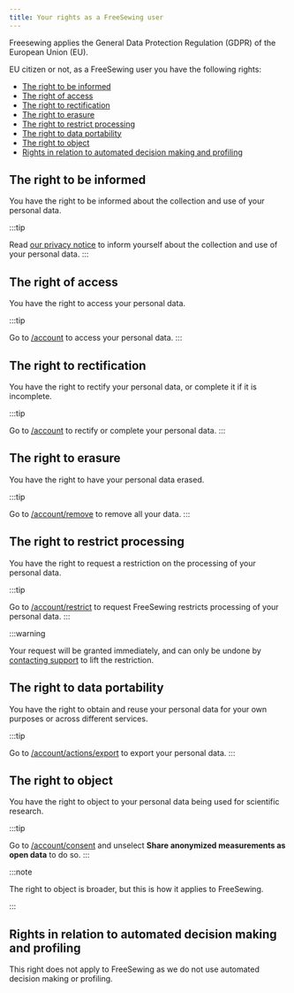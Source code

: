 ```yaml
---
title: Your rights as a FreeSewing user
---
```


Freesewing applies the General Data Protection Regulation (GDPR) of the European Union (EU).

EU citizen or not, as a FreeSewing user you have the following rights:

- [The right to be informed](#the-right-to-be-informed)
- [The right of access](#the-right-of-access)
- [The right to rectification](#the-right-to-rectification)
- [The right to erasure](#the-right-to-erasure)
- [The right to restrict processing](#the-right-to-restrict-processing)
- [The right to data portability](#the-right-to-data-portability)
- [The right to object](#the-right-to-object)
- [Rights in relation to automated decision making and profiling](#rights-in-relation-to-automated-decision-making-and-profiling)

## The right to be informed

You have the right to be informed about the collection and use of your personal data.

:::tip

Read [our privacy notice](/docs/about/privacy/) to inform yourself about the collection and use of your personal data.
:::

## The right of access

You have the right to access your personal data.

:::tip


Go to [/account](/account/) to access your personal data.
:::

## The right to rectification

You have the right to rectify your personal data, or complete it if it is incomplete.

:::tip


Go to [/account](/account/) to rectify or complete your personal data.
:::

## The right to erasure

You have the right to have your personal data erased.

:::tip

Go to [/account/remove](/account/remove/) to remove all your data.
:::

## The right to restrict processing

You have the right to request a restriction on the processing of your personal data.

:::tip

Go to [/account/restrict](/account/restrict/) to request FreeSewing restricts processing of your personal data.
:::

:::warning


Your request will be granted immediately, and can only be undone by [contacting support](/support/) to lift the restriction.

</Warning>

## The right to data portability

You have the right to obtain and reuse your personal data for your own purposes or across different services.

:::tip

Go to [/account/actions/export](/account/export/) to export your personal data.
:::

## The right to object

You have the right to object to your personal data being used for scientific research.

:::tip

Go to [/account/consent](/account/consent/) and unselect **Share anonymized measurements as open data** to do so.
:::

:::note


The right to object is broader, but this is how it applies to FreeSewing.

:::

## Rights in relation to automated decision making and profiling

This right does not apply to FreeSewing as we do not use automated decision making or profiling.

